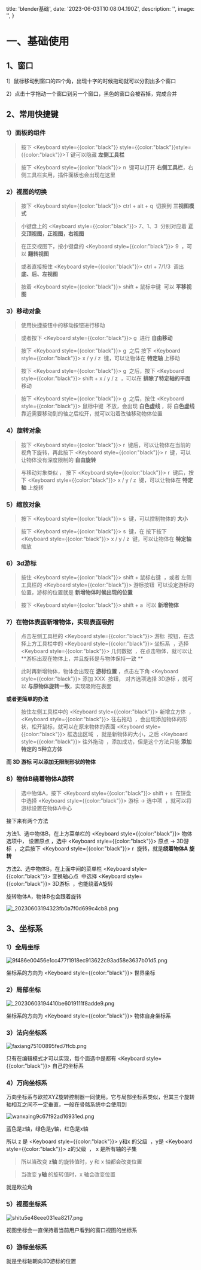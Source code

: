 

  title: 'blender基础',
  date: '2023-06-03T10:08:04.190Z',
  description: '',
  image: '',
}

# 一、基础使用

## 1、窗口

1）鼠标移动到窗口的四个角，出现十字的时候拖动就可以分割出多个窗口

2）点击十字拖动一个窗口到另一个窗口，黑色的窗口会被吞掉，完成合并



## 2、常用快捷键

### 1）面板的组件

> 按下 <Keyboard style={{color:"black"}} style={{color:"black"}}style={{color:"black"}}>T</Keyboard> 键可以隐藏 **左侧工具栏**

> 按下  <Keyboard style={{color:"black"}}>&nbsp;n&nbsp;</Keyboard>  键可以打开 **右侧工具栏**，右侧工具栏实用，插件面板也会出现在这里



### 2）视图的切换

> 按下  <Keyboard style={{color:"black"}}>&nbsp;ctrl + alt + q&nbsp;</Keyboard>  切换到 **三视图模式**

> 小键盘上的  <Keyboard style={{color:"black"}}>&nbsp;7、1、3&nbsp;</Keyboard>  分别对应着 **正交顶视图，正视图，右视图**

> 在正交视图下，按小键盘的  <Keyboard style={{color:"black"}}>&nbsp;9&nbsp;</Keyboard>  ，可以 **翻转视图** 

> 或者直接按住  <Keyboard style={{color:"black"}}>&nbsp;ctrl + 7/1/3&nbsp;</Keyboard>  调出 **底、后、左视图**

> 按着  <Keyboard style={{color:"black"}}>&nbsp;shift  + 鼠标中键&nbsp;</Keyboard>  可以 **平移视图**



### 3）移动对象

> 使用快捷按钮中的移动按钮进行移动

> 或者按下  <Keyboard style={{color:"black"}}>&nbsp;g&nbsp;</Keyboard>  进行 **自由移动**

> 按下  <Keyboard style={{color:"black"}}>&nbsp;g&nbsp;</Keyboard>  之后 按下  <Keyboard style={{color:"black"}}>&nbsp;x / y / z&nbsp;</Keyboard>  键，可以让物体在 **特定轴** 上移动

> 按下  <Keyboard style={{color:"black"}}>&nbsp;g&nbsp;</Keyboard>  之后，按下 <Keyboard style={{color:"black"}}>&nbsp;shift + x / y / z&nbsp;</Keyboard> ，可以在 **排除了特定轴的平面** 移动

> 按下  <Keyboard style={{color:"black"}}>&nbsp;g&nbsp;</Keyboard>  之后，按住  <Keyboard style={{color:"black"}}>&nbsp;鼠标中键&nbsp;</Keyboard>  不放，会出现 **白色虚线** ，将 **白色虚线** 靠近需要移动到的轴之后松开，就可以沿着改轴移动物体位置



### 4）旋转对象

> 按下  <Keyboard style={{color:"black"}}>&nbsp;r&nbsp;</Keyboard>  键后，可以让物体在当前的视角下旋转，再此按下  <Keyboard style={{color:"black"}}>&nbsp;r&nbsp;</Keyboard>  键，可以让物体没有深度限制的 **自由旋转**

> 与移动对象类似 ， 按下  <Keyboard style={{color:"black"}}>&nbsp;r&nbsp;</Keyboard>  键后，按下  <Keyboard style={{color:"black"}}>&nbsp;x / y / z&nbsp;</Keyboard>  键，可以让物体在 **特定轴** 上旋转



### 5）缩放对象

> 按下  <Keyboard style={{color:"black"}}>&nbsp;s&nbsp;</Keyboard>  键，可以控制物体的 **大小**

> 按下  <Keyboard style={{color:"black"}}>&nbsp;s&nbsp;</Keyboard>  键，在 按下按下  <Keyboard style={{color:"black"}}>&nbsp;x / y / z&nbsp;</Keyboard>  键，可以让物体在 **特定轴** 缩放



### 6）3d游标

> 按住  <Keyboard style={{color:"black"}}>&nbsp;shift + 鼠标右键&nbsp;</Keyboard> ，或者 左侧工具栏的  <Keyboard style={{color:"black"}}>&nbsp;游标按钮&nbsp;</Keyboard> 可以设定游标的位置，游标的位置就是 **新增物体时候出现的位置**

> 按下  <Keyboard style={{color:"black"}}>&nbsp;shift + a&nbsp;</Keyboard> 可以 **新增物体**



### 7）在物体表面新增物体，实现表面吸附

> 点击左侧工具栏的  <Keyboard style={{color:"black"}}>&nbsp;游标&nbsp;</Keyboard>  按钮，在选择上方工具栏中的  <Keyboard style={{color:"black"}}>&nbsp;坐标系&nbsp;</Keyboard> ，选择  <Keyboard style={{color:"black"}}>&nbsp;几何数据&nbsp;</Keyboard> ，在点击物体，就可以让**游标出现在物体上，并且旋转是与物体保持一致 **

>此时再新增物体，物体会出现在 **游标位置** ，点击左下角  <Keyboard style={{color:"black"}}>&nbsp;添加 XXX&nbsp;</Keyboard>  按钮， 对齐选项选择 3D游标 ，就可以 **与原物体旋转一致**，实现吸附在表面 

**或者更简单的办法**

> 按住左侧工具栏中的  <Keyboard style={{color:"black"}}>&nbsp;新增立方体&nbsp;</Keyboard> ，<Keyboard style={{color:"black"}}>&nbsp;往右拖动&nbsp;</Keyboard> ，会出现添加物体的形状，松开鼠标，就可以在原来物体的表面 <Keyboard style={{color:"black"}}>&nbsp;框选出区域&nbsp;</Keyboard> ，就是新物体的大小，之后  <Keyboard style={{color:"black"}}>&nbsp;往外拖动&nbsp;</Keyboard> ，添加成功，但是这个方法只能 **添加特定的 5种立方体**

**而 3D 游标 可以添加无限制形状的物体**



### 8）物体B绕着物体A旋转

> 选中物体A，按下  <Keyboard style={{color:"black"}}>&nbsp;shift + s&nbsp;</Keyboard>  在饼盘中选择  <Keyboard style={{color:"black"}}>&nbsp;游标 -> 选中项&nbsp;</Keyboard> ，就可以将游标设置在物体A中心

接下来有两个方法

方法1、选中物体B，在上方菜单栏的  <Keyboard style={{color:"black"}}>&nbsp;物体&nbsp;</Keyboard>  选项中， 设置原点 ，选中  <Keyboard style={{color:"black"}}>&nbsp;原点 -> 3D游标&nbsp;</Keyboard> ，之后按下  <Keyboard style={{color:"black"}}>&nbsp;r&nbsp;</Keyboard>  旋转，就是**绕着物体A 旋转**

方法2、选中物体B，在上面中间的菜单栏  <Keyboard style={{color:"black"}}>&nbsp;变换轴心点&nbsp;</Keyboard>  中选择  <Keyboard style={{color:"black"}}>&nbsp;3D游标&nbsp;</Keyboard> ，也能绕着A旋转

旋转物体A，物体B也会跟着旋转

<img src="https://img.picgo.net/2023/06/03/_20230603194323fb0a7f0d699c4cb8.png" alt="_20230603194323fb0a7f0d699c4cb8.png" border="0"/>



## 3、坐标系

### 1）全局坐标

<img src="https://img.picgo.net/2023/06/03/9f486e00456e1cc477f1918ec913622c93ad58e3637b01d5.png" alt="9f486e00456e1cc477f1918ec913622c93ad58e3637b01d5.png" border="0"/>

坐标系的方向为 <Keyboard style={{color:"black"}}>&nbsp;世界坐标&nbsp;</Keyboard> 



### 2）局部坐标

<img src="https://img.picgo.net/2023/06/03/_20230603194410be6019111f8adde9.png" alt="_20230603194410be6019111f8adde9.png" border="0"/>

坐标系的方向为  <Keyboard style={{color:"black"}}>&nbsp;物体自身坐标系&nbsp;</Keyboard> 

### 3）法向坐标系

<img src="https://img.picgo.net/2023/06/03/faxiang75100895fed7ffcb.png" alt="faxiang75100895fed7ffcb.png" border="0"/>



只有在编辑模式才可以实现，每个面选中是都有  <Keyboard style={{color:"black"}}>&nbsp;自己的坐标系&nbsp;</Keyboard> 

### 4）万向坐标系

万向坐标系与欧拉XYZ旋转控制器一同使用。它与局部坐标系类似，但其三个旋转轴相互之间不一定垂直，一般在骨骼系统中会使用到

<img src="https://img.picgo.net/2023/06/03/wanxaing9c67f92ad16931ed.png" alt="wanxaing9c67f92ad16931ed.png" border="0"/>

蓝色是z轴，绿色是y轴，红色是x轴

所以 z 是  <Keyboard style={{color:"black"}}>&nbsp;y和x 的父级&nbsp;</Keyboard>  ，y是  <Keyboard style={{color:"black"}}>&nbsp;z的父级&nbsp;</Keyboard>  ， x 是所有轴的子集

> 所以当改变 **z轴** 的旋转值时，y 和 x 轴都会改变位置

> 当改变 **y轴** 的旋转值时，x 轴会改变位置

就是欧拉角

### 5）视图坐标系

<img src="https://img.picgo.net/2023/06/03/shitu5e48eee031ea8217.png" alt="shitu5e48eee031ea8217.png" border="0"/>

视图坐标会一直保持着当前用户看到的窗口视图的坐标系

### 6）游标坐标系

就是坐标轴朝向3D游标的位置





